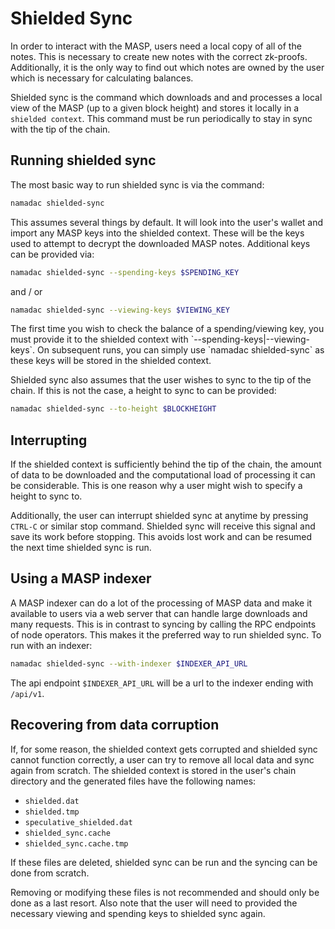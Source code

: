 
# Shielded Sync

In order to interact with the MASP, users need a local copy of all of the notes. This is
necessary to create new notes with the correct zk-proofs. Additionally, it is the only way
to find out which notes are owned by the user which is necessary for calculating balances.

Shielded sync is the command which downloads and and processes a local view of the MASP (up to
a given block height) and stores it locally in a `shielded context`. This command must be
run periodically to stay in sync with the tip of the chain.

## Running shielded sync

The most basic way to run shielded sync is via the command:
```bash copy
namadac shielded-sync
```
This assumes several things by default. It will look into the user's wallet and import any MASP
keys into the shielded context. These will be the keys used to attempt to decrypt the downloaded
MASP notes. Additional keys can be provided via:
```bash copy
namadac shielded-sync --spending-keys $SPENDING_KEY
```
and / or
```bash copy
namadac shielded-sync --viewing-keys $VIEWING_KEY
```

<Callout>
The first time you wish to check the balance of a spending/viewing key, you must provide it to the shielded context with
`--spending-keys|--viewing-keys`. On subsequent runs, you can simply use `namadac shielded-sync` as these
keys will be stored in the shielded context.
</Callout>

Shielded sync also assumes that the user wishes to sync to the tip of the chain. If this is not
the case, a height to sync to can be provided:
```bash copy
namadac shielded-sync --to-height $BLOCKHEIGHT
```

## Interrupting

If the shielded context is sufficiently behind the tip of the chain, the amount of data to be downloaded
and the computational load of processing it can be considerable. This is one reason why a user might
wish to specify a height to sync to.

Additionally, the user can interrupt shielded sync at anytime by pressing `CTRL-C` or similar stop
command. Shielded sync will receive this signal and save its work before stopping. This avoids
lost work and can be resumed the next time shielded sync is run.

## Using a MASP indexer

A MASP indexer can do a lot of the processing of MASP data and make it available to users via a
web server that can handle large downloads and many requests. This is in contrast to syncing
by calling the RPC endpoints of node operators. This makes it the preferred way to run shielded
sync. To run with an indexer:
```bash copy
namadac shielded-sync --with-indexer $INDEXER_API_URL
```
The api endpoint `$INDEXER_API_URL` will be a url to the indexer ending with `/api/v1`.

## Recovering from data corruption

If, for some reason, the shielded context gets corrupted and shielded sync cannot function correctly,
a user can try to remove all local data and sync again from scratch. The shielded context is stored
in the user's chain directory and the generated files have the following names:
 * `shielded.dat`
 * `shielded.tmp`
 * `speculative_shielded.dat`
 * `shielded_sync.cache`
 * `shielded_sync.cache.tmp`

 If these files are deleted, shielded sync can be run and the syncing can be done from scratch.

<Callout>
Removing or modifying these files is not recommended and should only be done as a last resort.
Also note that the user will need to provided the necessary viewing and spending keys to
shielded sync again.
</Callout>